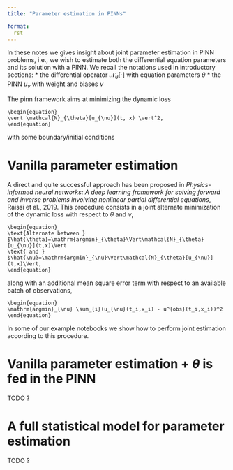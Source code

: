 ```yaml
---
title: "Parameter estimation in PINNs"

format:
  rst
---
```


In these notes we gives insight about joint parameter estimation in PINN
problems, i.e., we wish to estimate both the differential equation parameters
and its solution with a PINN. We recall the notations used in introductory sections:
 * the differential operator $\mathcal{N}_\theta[\cdot]$ with equation parameters $\theta$
 * the PINN $u_\nu$ with weight and biases $\nu$

The pinn framework aims at minimizing the dynamic loss
``` math
\begin{equation}
\vert \mathcal{N}_{\theta}[u_{\nu}](t, x) \vert^2,
\end{equation}
```
with some boundary/initial conditions

# Vanilla parameter estimation

A direct and quite successful approach has been proposed in _Physics-informed
neural networks: A deep learning framework for solving forward and inverse
problems involving nonlinear partial differential equations_, Raissi et al.,
2019. This procedure consists in a joint alternate minimization of the dynamic
loss with respect to $\theta$ and $\nu$,

``` math
\begin{equation}
\text{Alternate between }
$\hat{\theta}=\mathrm{argmin}_{\theta}\Vert\mathcal{N}_{\theta}[u_{\nu}](t,x)\Vert
\text{ and }
$\hat{\nu}=\mathrm{argmin}_{\nu}\Vert\mathcal{N}_{\theta}[u_{\nu}](t,x)\Vert,
\end{equation}
```

along with an additional mean square error term with respect to an available batch of
observations,

``` math
\begin{equation}
\mathrm{argmin}_{\nu} \sum_{i}(u_{\nu}(t_i,x_i) - u^{obs}(t_i,x_i))^2
\end{equation}
```

In some of our example notebooks we show how to perform joint estimation according to
this procedure.

# Vanilla parameter estimation + $\theta$ is fed in the PINN
TODO ?

# A full statistical model for parameter estimation
TODO ?
